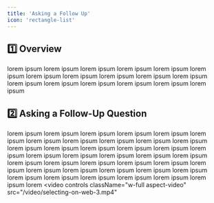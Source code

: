 ```yaml
---
title: 'Asking a Follow Up'
icon: 'rectangle-list'
---
```


## 1️⃣ Overview
lorem ipsum lorem ipsum lorem ipsum lorem ipsum lorem ipsum lorem ipsum lorem ipsum lorem ipsum lorem ipsum lorem ipsum lorem ipsum lorem ipsum lorem ipsum lorem ipsum lorem ipsum lorem ipsum lorem ipsum

## 2️⃣ Asking a Follow-Up Question
lorem ipsum lorem ipsum lorem ipsum lorem ipsum lorem ipsum lorem ipsum lorem ipsum lorem ipsum lorem ipsum lorem ipsum lorem ipsum lorem ipsum lorem ipsum lorem ipsum lorem ipsum lorem ipsum lorem ipsum lorem ipsum lorem ipsum lorem ipsum lorem ipsum lorem ipsum lorem ipsum lorem ipsum lorem ipsum lorem ipsum lorem ipsum lorem ipsum lorem ipsum lorem ipsum lorem ipsum lorem ipsum lorem ipsum lorem ipsum lorem ipsum lorem ipsum lorem ipsum lorem ipsum lorem ipsum lorem
<video
	controls
	className="w-full aspect-video"
	src="/video/selecting-on-web-3.mp4"
></video>